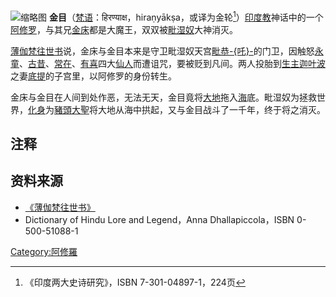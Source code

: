 [[File:Varaha_avtar,_killing_a_demon_to_protect_Bhu,_c1740.jpg|缩略图]]
'''金目'''（[[梵语|梵语]]：हिरण्‍याक्ष，hiraṇyākṣa，或译为金轮<ref>《印度两大史诗研究》，ISBN 7-301-04897-1，224页</ref>）[[印度教|印度教]]神话中的一个[[阿修罗|阿修罗]]，与其兄[[金床|金床]]都是大魔王，双双被[[毗湿奴|毗湿奴]]大神消灭。

[[薄伽梵往世书|薄伽梵往世书]]说，金床与金目本来是守卫毗湿奴天宫[[毗恭吒|毗恭-{吒}-]]的门卫，因触怒[[永童|永童]]、[[古昔|古昔]]、[[常在仙人|常在]]、[[有喜|有喜]]四大[[仙人_(印度神话)|仙人]]而遭诅咒，要被贬到凡间。两人投胎到[[生主|生主]][[迦叶波|迦叶波]]之妻[[底提|底提]]的子宫里，以阿修罗的身份转生。

金床与金目在人间到处作恶，无法无天，金目竟将[[大地|大地]]拖入[[海|海]]底。毗湿奴为拯救世界，[[化身|化身]]为[[豬頭大聖|豬頭大聖]]将大地从海中拱起，又与金目战斗了一千年，终于将之消灭。
==注释==
<references />
==资料来源==
*[https://web.archive.org/web/20100810035242/http://srimadbhagavatam.com/ 《薄伽梵往世书》]
*Dictionary of Hindu Lore and Legend，Anna Dhallapiccola，ISBN 0-500-51088-1
{{印度神話}}
[[Category:阿修羅|Category:阿修羅]]